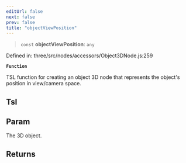 ```yaml
---
editUrl: false
next: false
prev: false
title: "objectViewPosition"
---
```


> `const` **objectViewPosition**: `any`

Defined in: three/src/nodes/accessors/Object3DNode.js:259

**`Function`**

TSL function for creating an object 3D node that represents the object's position in view/camera space.

## Tsl

## Param

The 3D object.

## Returns
